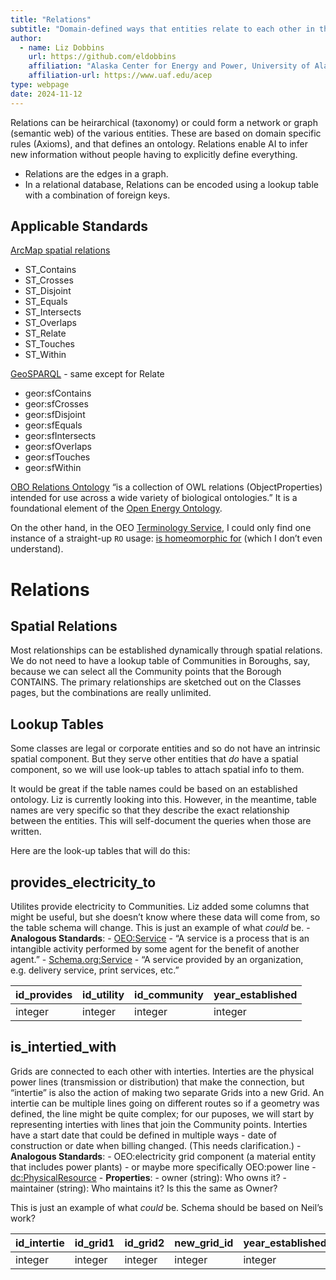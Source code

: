 ```yaml
---
title: "Relations"
subtitle: "Domain-defined ways that entities relate to each other in the Alaska Community Ontology"
author:
  - name: Liz Dobbins
    url: https://github.com/eldobbins
    affiliation: "Alaska Center for Energy and Power, University of Alaska Fairbanks"
    affiliation-url: https://www.uaf.edu/acep 
type: webpage
date: 2024-11-12
---
```


Relations can be heirarchical (taxonomy) or could form a network or graph (semantic web) of the various entities. These are based on domain specific rules (Axioms), and that defines an ontology. Relations enable AI to infer new information without people having to explicitly define everything.

  - Relations are the edges in a graph.
  - In a relational database, Relations can be encoded using a lookup table with a combination of foreign keys.


## Applicable Standards

[ArcMap spatial relations](https://desktop.arcgis.com/en/arcmap/latest/manage-data/using-sql-with-gdbs/relational-functions-for-st-geometry.htm)

- ST_Contains
- ST_Crosses
- ST_Disjoint
- ST_Equals
- ST_Intersects
- ST_Overlaps
- ST_Relate
- ST_Touches
- ST_Within

[GeoSPARQL](https://docs.ogc.org/is/22-047r1/22-047r1.html) - same except for Relate

- geor:sfContains
- geor:sfCrosses
- geor:sfDisjoint
- geor:sfEquals
- geor:sfIntersects
- geor:sfOverlaps
- geor:sfTouches
- geor:sfWithin

[OBO Relations Ontology](https://www.ebi.ac.uk/ols4/ontologies/ro?tab=properties) "is a collection of OWL relations (ObjectProperties) intended for use across a wide variety of biological ontologies." It is a foundational element of the [Open Energy Ontology](http://openenergy-platform.org/ontology/oeo/).

On the other hand, in the OEO [Terminology Service](https://terminology.tib.eu/ts/ontologies/oeo/props), I could only find one instance of a straight-up `RO` usage: [is homeomorphic for](https://terminology.tib.eu/ts/ontologies/oeo/props?iri=http%3A%2F%2Fpurl.obolibrary.org%2Fobo%2FRO_0040042) (which I don't even understand).

# Relations

## Spatial Relations

Most relationships can be established dynamically through spatial relations. We do not need to have a lookup table of Communities in Boroughs, say, because we can select all the Community points that the Borough CONTAINS. The primary relationships are sketched out on the Classes pages, but the combinations are really unlimited.

## Lookup Tables

Some classes are legal or corporate entities and so do not have an intrinsic spatial component. But they serve other entities that _do_ have a spatial component, so we will use look-up tables to attach spatial info to them.

It would be great if the table names could be based on an established ontology. Liz is currently looking into this. However, in the meantime, table names are very specific so that they describe the exact relationship between the entities. This will self-document the queries when those are written.

Here are the look-up tables that will do this:

## provides_electricity_to

Utilites provide electricity to Communities. Liz added some columns that might be useful, but she doesn't know where these data will come from, so the table schema will change. This is just an example of what _could_ be.
- **Analogous Standards**:
 - [OEO:Service](http://openenergyplatform.org/ontology/oeo/OEO_00140124/) - "A service is a process that is an intangible activity performed by some agent for the benefit of another agent."
 - [Schema.org:Service](https://schema.org/Service) - "A service provided by an organization, e.g. delivery service, print services, etc."


| id_provides | id_utility | id_community | year_established | 
| ----------- | ---------- | ------------ | ---------------- |
| integer     | integer    | integer      | integer          |


## is_intertied_with

Grids are connected to each other with interties. Interties are the physical power lines (transmission or distribution) that make the connection, but "intertie" is also the action of making two separate Grids into a new Grid. An intertie can be multiple lines going on different routes so if a geometry was defined, the line might be quite complex; for our puposes, we will start by representing interties with lines that join the Community points. Interties have a start date that could be defined in multiple ways - date of construction or date when billing changed. (This needs clarification.) 
- **Analogous Standards**:
  - OEO:electricity grid component  (a material entity that includes power plants)
  - or maybe more specifically OEO:power line
  - [dc:PhysicalResource](https://www.dublincore.org/specifications/dublin-core/dcmi-terms/#http://purl.org/dc/terms/PhysicalResource)
- **Properties**:
  - owner (string): Who owns it?
  - maintainer (string): Who maintains it? Is this the same as Owner?

This is just an example of what _could_ be. Schema should be based on Neil's work?

| id_intertie | id_grid1 | id_grid2 | new_grid_id | year_established | owner  | maintainer |
| ----------- | -------- | -------- | ----------- | ---------------- | ------ | ---------- |
| integer     | integer  | integer  | integer     | integer          | string | string     |

